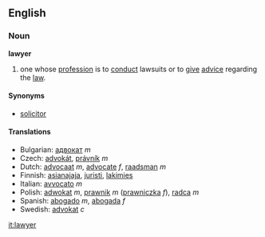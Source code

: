 ==English==

===Noun===
'''lawyer'''

# one whose [[profession]] is to [[conduct]] lawsuits or to [[give]] [[advice]] regarding the [[law]].

====Synonyms====
*[[solicitor]] <!-- might be syn in some dialects but not others -->

====Translations====
*Bulgarian: [[адвокат]] ''m''
*Czech: [[advokát]], [[právník]]  ''m''
*Dutch: [[advocaat]] ''m'', [[advocate]] ''f'', [[raadsman]] ''m''
*Finnish: [[asianajaja]], [[juristi]], [[lakimies]]
*Italian: [[avvocato]] ''m''
*Polish: [[adwokat]] ''m'', [[prawnik]] ''m'' ([[prawniczka]] ''f''), [[radca]] ''m''
*Spanish: [[abogado]] ''m'', [[abogada]] ''f''
*Swedish: [[advokat]] ''c''

[[it:lawyer]]